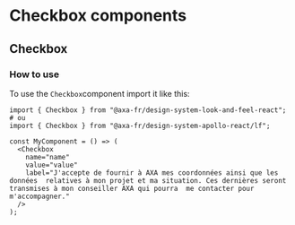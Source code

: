 
<Meta of={CheckboxStories} />

# Checkbox components

## Checkbox

### How to use

To use the `Checkbox`component import it like this:

```tsx
import { Checkbox } from "@axa-fr/design-system-look-and-feel-react";
# ou
import { Checkbox } from "@axa-fr/design-system-apollo-react/lf";

const MyComponent = () => (
  <Checkbox
    name="name"
    value="value"
    label="J'accepte de fournir à AXA mes coordonnées ainsi que les données  relatives à mon projet et ma situation. Ces dernières seront transmises à mon conseiller AXA qui pourra  me contacter pour m'accompagner."
  />
);
```

<Canvas of={CheckboxStories.CheckboxStory} />
<Controls of={CheckboxStories.CheckboxStory} />
